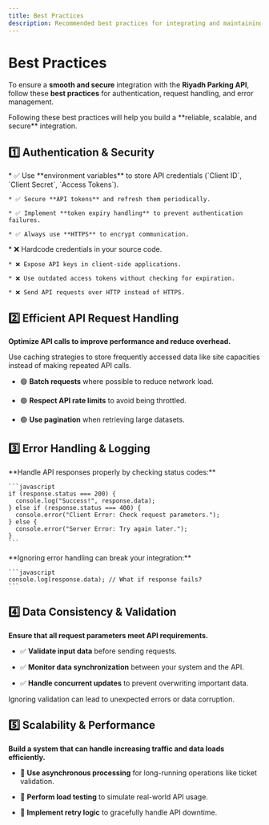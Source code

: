 ```yaml
---
title: Best Practices
description: Recommended best practices for integrating and maintaining the Riyadh Parking API.
---
```



# Best Practices

To ensure a **smooth and secure** integration with the **Riyadh Parking API**, follow these **best practices** for authentication, request handling, and error management.

<Info>
  Following these best practices will help you build a **reliable, scalable, and secure** integration.
</Info>

## 1️⃣ Authentication & Security

<Tabs>
  <Tab title="Do">
    * ✅ Use **environment variables** to store API credentials (`Client ID`, `Client Secret`, `Access Tokens`).

    * ✅ Secure **API tokens** and refresh them periodically.

    * ✅ Implement **token expiry handling** to prevent authentication failures.

    * ✅ Always use **HTTPS** to encrypt communication.
  </Tab>

  <Tab title="Don't">
    * ❌ Hardcode credentials in your source code.

    * ❌ Expose API keys in client-side applications.

    * ❌ Use outdated access tokens without checking for expiration.

    * ❌ Send API requests over HTTP instead of HTTPS.
  </Tab>
</Tabs>

## 2️⃣ Efficient API Request Handling

**Optimize API calls to improve performance and reduce overhead.**

<Tip>
  Use caching strategies to store frequently accessed data like site capacities instead of making repeated API calls.
</Tip>

* 🟢 **Batch requests** where possible to reduce network load.

* 🟢 **Respect API rate limits** to avoid being throttled.

* 🟢 **Use pagination** when retrieving large datasets.

## 3️⃣ Error Handling & Logging

<Tabs>
  <Tab title="Good Example">
    **Handle API responses properly by checking status codes:**

    ```javascript
    if (response.status === 200) {
      console.log("Success!", response.data);
    } else if (response.status === 400) {
      console.error("Client Error: Check request parameters.");
    } else {
      console.error("Server Error: Try again later.");
    }
    ```
  </Tab>

  <Tab title="Bad Example">
    **Ignoring error handling can break your integration:**

    ```javascript
    console.log(response.data); // What if response fails?
    ```
  </Tab>
</Tabs>

## 4️⃣ Data Consistency & Validation

**Ensure that all request parameters meet API requirements.**

* ✅ **Validate input data** before sending requests.

* ✅ **Monitor data synchronization** between your system and the API.

* ✅ **Handle concurrent updates** to prevent overwriting important data.

<Warning>
  Ignoring validation can lead to unexpected errors or data corruption.
</Warning>

## 5️⃣ Scalability & Performance

**Build a system that can handle increasing traffic and data loads efficiently.**

* 🚀 **Use asynchronous processing** for long-running operations like ticket validation.

* 🚀 **Perform load testing** to simulate real-world API usage.

* 🚀 **Implement retry logic** to gracefully handle API downtime.
